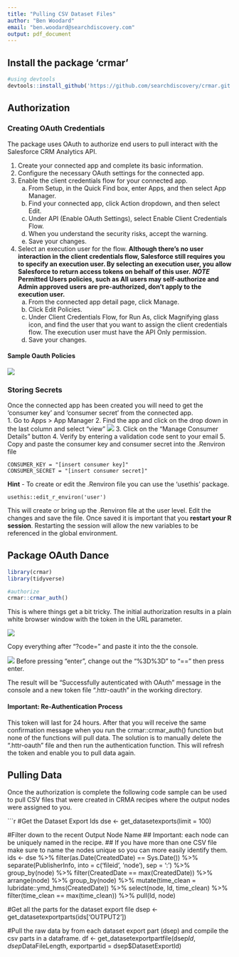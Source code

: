 ```yaml
---
title: "Pulling CSV Dataset Files"
author: "Ben Woodard"
email: "ben.woodard@searchdiscovery.com"
output: pdf_document
---
```


## Install the package 'crmar'
```r
#using devtools
devtools::install_github('https://github.com/searchdiscovery/crmar.git')
```

## Authorization

### Creating OAuth Credentials

The package uses OAuth to authorize end users to pull interact with the Salesforce CRM Analytics API.

1. Create your connected app and complete its basic information.
2. Configure the necessary OAuth settings for the connected app.
3. Enable the client credentials flow for your connected app.
    a. From Setup, in the Quick Find box, enter Apps, and then select App Manager.
    b. Find your connected app, click Action dropdown, and then select Edit.
    c. Under API (Enable OAuth Settings), select Enable Client Credentials Flow.
    d. When you understand the security risks, accept the warning.
    e. Save your changes.
4. Select an execution user for the flow.
    **Although there’s no user interaction in the client credentials flow, Salesforce still requires you to specify an execution user. By selecting an execution user, you allow Salesforce to return access tokens on behalf of this user.**
    ***NOTE* Permitted Users policies, such as All users may self-authorize and Admin approved users are pre-authorized, don’t apply to the execution user.**
    a. From the connected app detail page, click Manage.
    b. Click Edit Policies.
    c. Under Client Credentials Flow, for Run As, click Magnifying glass icon, and find the user that you want to assign the client credentials flow.
The execution user must have the API Only permission.
    d. Save your changes.
    
#### Sample Oauth Policies
![](images/sample_oauthpolicies.jpg)

### Storing Secrets

Once the connected app has been created you will need to get the 'consumer key' and 'consumer secret' from the connected app.  
1. Go to Apps > App Manager 
2. Find the app and click on the drop down in the last column and select "view"
![](images/view_connected_app.png)
3. Click on the "Manage Consumer Details" button
4. Verify by entering a validation code sent to your email
5. Copy and paste the consumer key and consumer secret into the .Renviron file

```
CONSUMER_KEY = "[insert consumer key]"
CONSUMER_SECRET = "[insert consumer secret]"
```

**Hint** - To create or edit the .Renviron file you can use the 'usethis' package.
```
usethis::edit_r_environ('user')
```
This will create or bring up the .Renviron file at the user level.  Edit the changes and save the file. Once saved it is important that you **restart your R session**. Restarting the session will allow the new variables to be referenced in the global environment.
                       
## Package OAuth Dance

```r
library(crmar)
library(tidyverse)

#authorize
crmar::crmar_auth()
```

This is where things get a bit tricky.  The initial authorization results in a plain white browser window with the token in the URL parameter.

![](images/Screen Shot 2022-12-15 at 11.09.49 AM.jpg)

Copy everything after "?code=" and paste it into the the console.

![](images/enter_auth_code.png)
Before pressing "enter", change out the "%3D%3D" to "==" then press enter. 

The result will be "Successfully autenticated with OAuth" message in the console and a new token file ".httr-oauth" in the working directory.

#### Important: Re-Authentication Process

This token will last for 24 hours. After that you will receive the same confirmation message when you run the crmar::crmar_auth() function but none of the functions will pull data.  The solution is to manually delete the ".httr-oauth" file and then run the authentication function.  This will refresh the token and enable you to pull data again.

## Pulling Data

Once the authorization is complete the following code sample can be used to pull CSV files that were created in CRMA recipes where the output nodes were assigned to you.

```r
#Get the Dataset Export Ids
dse <- get_datasetexports(limit = 100)

#Filter down to the recent Output Node Name 
## Important: each node can be uniquely named in the recipe.
## If you have more than one CSV file make sure to name the nodes unique so you can more easily identify them.
ids <- dse %>%
  filter(as.Date(CreatedDate) == Sys.Date()) %>%
  separate(PublisherInfo, into = c('fileid', 'node'), sep = ':') %>%
  group_by(node) %>%
  filter(CreatedDate == max(CreatedDate)) %>%
  arrange(node) %>%
  group_by(node) %>%
  mutate(time_clean = lubridate::ymd_hms(CreatedDate)) %>%
  select(node, Id, time_clean) %>%
  filter(time_clean == max(time_clean)) %>%
  pull(Id, node)

#Get all the parts for the dataset export file
dsep <- get_datasetexportparts(ids['OUTPUT2'])


#Pull the raw data by from each dataset export part (dsep) and compile the csv parts in a dataframe.
df <- get_datasetexportpartfile(dsep$Id, dsep$DataFileLength, exportpartid = dsep$DatasetExportId)

